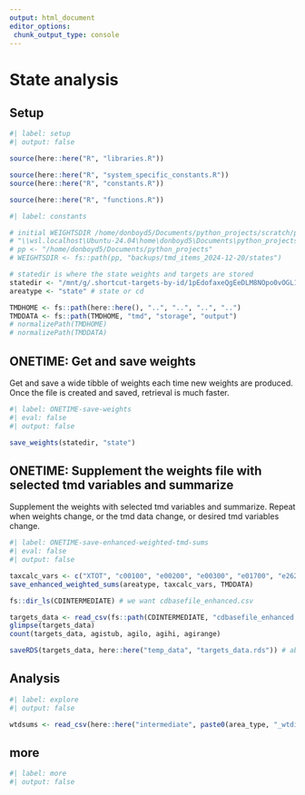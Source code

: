```yaml
---
output: html_document
editor_options: 
 chunk_output_type: console
---
```


# State analysis

## Setup

```r
#| label: setup
#| output: false

source(here::here("R", "libraries.R"))

source(here::here("R", "system_specific_constants.R"))
source(here::here("R", "constants.R"))

source(here::here("R", "functions.R"))

```

```r
#| label: constants

# initial WEIGHTSDIR /home/donboyd5/Documents/python_projects/scratch/phase5_salt
# "\\wsl.localhost\Ubuntu-24.04\home\donboyd5\Documents\python_projects\backups\tmd_items_2024-12-20\states"
# pp <- "/home/donboyd5/Documents/python_projects"
# WEIGHTSDIR <- fs::path(pp, "backups/tmd_items_2024-12-20/states")

# statedir is where the state weights and targets are stored
statedir <- "/mnt/g/.shortcut-targets-by-id/1pEdofaxeQgEeDLM8NOpo0vOGL1jT8Qa1/AFPI_2024/Phase 6/states/"
areatype <- "state" # state or cd

TMDHOME <- fs::path(here::here(), "..", "..", "..", "..")
TMDDATA <- fs::path(TMDHOME, "tmd", "storage", "output")
# normalizePath(TMDHOME)
# normalizePath(TMDDATA)

```


## ONETIME: Get and save weights

Get and save a wide tibble of weights each time new weights are produced. Once the file is created and saved, retrieval is much faster.

```r
#| label: ONETIME-save-weights
#| eval: false
#| output: false

save_weights(statedir, "state")

```

## ONETIME: Supplement the weights file with selected tmd variables and summarize

Supplement the weights with selected tmd variables and summarize. Repeat when weights change, or the tmd data change, or desired tmd variables change.


```r
#| label: ONETIME-save-enhanced-weighted-tmd-sums
#| eval: false
#| output: false

taxcalc_vars <- c("XTOT", "c00100", "e00200", "e00300", "e01700", "e26270", "e18400", "e18500", "iitax")
save_enhanced_weighted_sums(areatype, taxcalc_vars, TMDDATA)

```


```r

fs::dir_ls(CDINTERMEDIATE) # we want cdbasefile_enhanced.csv

targets_data <- read_csv(fs::path(CDINTERMEDIATE, "cdbasefile_enhanced.csv"))
glimpse(targets_data)
count(targets_data, agistub, agilo, agihi, agirange)

saveRDS(targets_data, here::here("temp_data", "targets_data.rds")) # about 9 mb

```


## Analysis

```r
#| label: explore
#| output: false

wtdsums <- read_csv(here::here("intermediate", paste0(area_type, "_wtditems_enhanced.csv")))


```



## more

```r
#| label: more
#| output: false

```


